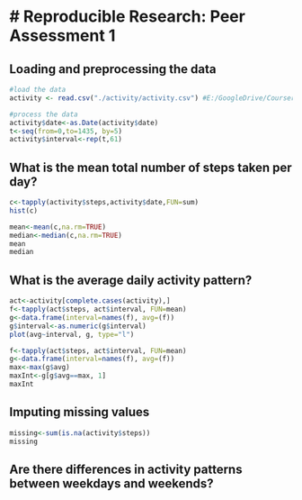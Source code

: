 # Reproducible Research: Peer Assessment 1
========================================================

## Loading and preprocessing the data
```r
#load the data
activity <- read.csv("./activity/activity.csv") #E:/GoogleDrive/Coursera/Reproducible Research/RepData_PeerAssessment1/

#process the data
activity$date<-as.Date(activity$date)
t<-seq(from=0,to=1435, by=5)
activity$interval<-rep(t,61)


```

## What is the mean total number of steps taken per day?

```r
c<-tapply(activity$steps,activity$date,FUN=sum)
hist(c)
```

```r
mean<-mean(c,na.rm=TRUE)
median<-median(c,na.rm=TRUE)
mean
median
```

## What is the average daily activity pattern?

```r
act<-activity[complete.cases(activity),]
f<-tapply(act$steps, act$interval, FUN=mean)
g<-data.frame(interval=names(f), avg=(f))
g$interval<-as.numeric(g$interval)
plot(avg~interval, g, type="l")

f<-tapply(act$steps, act$interval, FUN=mean)
g<-data.frame(interval=names(f), avg=(f))
max<-max(g$avg)
maxInt<-g[g$avg==max, 1]
maxInt


```

## Imputing missing values
```r
missing<-sum(is.na(activity$steps))
missing

```

## Are there differences in activity patterns between weekdays and weekends?


